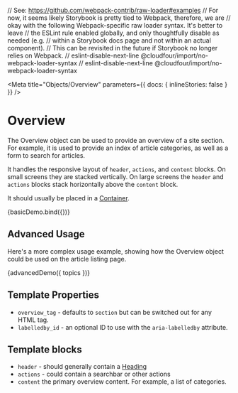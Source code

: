 // See: https://github.com/webpack-contrib/raw-loader#examples
// For now, it seems likely Storybook is pretty tied to Webpack, therefore, we are
// okay with the following Webpack-specific raw loader syntax. It's better to leave
// the ESLint rule enabled globally, and only thoughtfully disable as needed (e.g.
// within a Storybook docs page and not within an actual component).
// This can be revisited in the future if Storybook no longer relies on Webpack.
// eslint-disable-next-line @cloudfour/import/no-webpack-loader-syntax
// eslint-disable-next-line @cloudfour/import/no-webpack-loader-syntax

<!--
Inline stories disabled so media queries will behave as expected within
embedded examples.
-->

<Meta
  title="Objects/Overview"
  parameters={{ docs: { inlineStories: false } }}
/>

# Overview

The Overview object can be used to provide an overview of a site section. For example, it is used to provide an index of article categories, as well as a form to search for articles.

It handles the responsive layout of `header`, `actions`, and `content` blocks. On small screens they are stacked vertically. On large screens the `header` and `actions` blocks stack horizontally above the `content` block.

It should usually be placed in a [Container](/docs/objects-container--basic).

<Canvas>
  <Story
    name="Basic"
    height="300px"
    parameters={{
      docs: {
        source: {
          code: basicDemoSource,
        },
      },
    }}
  >
    {basicDemo.bind({})}
  </Story>
</Canvas>

## Advanced Usage

Here's a more complex usage example, showing how the Overview object could be used on the article listing page.

<Canvas>
  <Story
    name="Advanced Usage"
    height="300px"
    parameters={{
      docs: {
        source: {
          code: advancedDemoSource,
        },
      },
    }}
  >
    {advancedDemo({ topics })}
  </Story>
</Canvas>

## Template Properties

- `overview_tag` - defaults to `section` but can be switched out for any HTML tag.
- `labelledby_id` - an optional ID to use with the `aria-labelledby` attribute.

## Template blocks

- `header` - should generally contain a [Heading](/docs/components-heading--levels)
- `actions` - could contain a searchbar or other actions
- `content` the primary overview content. For example, a list of categories.
